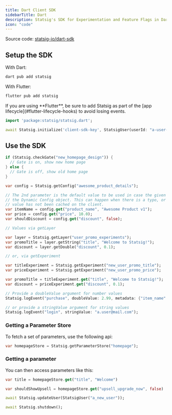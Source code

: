 ```yaml
---
title: Dart Client SDK
sidebarTitle: Dart
description: Statsig's SDK for Experimentation and Feature Flags in Dart & Flutter applications.
icon: "code"
---
```



<Callout icon="github">
Source code: <a href="https://github.com/statsig-io/dart-sdk" target="_blank" rel="noreferrer">statsig-io/dart-sdk</a>
</Callout>

## Setup the SDK
<Steps>
<Step title="Install the SDK">
<Installation/>

With Dart:

```bash
dart pub add statsig
```

With Flutter:

```bash
flutter pub add statsig
```

<Note>
If you are using **Flutter**, be sure to add Statsig as part of the [app lifecycle](#flutter-lifecycle-hooks) to avoid losing events.
</Note>
</Step>
<Step title="Initialize the SDK">
<Initialization/>

```dart
import 'package:statsig/statsig.dart';

await Statsig.initialize('client-sdk-key', StatsigUser(userId: "a-user-id"));
```
</Step>
</Steps>

## Use the SDK

<checkGate/>

```dart
if (Statsig.checkGate("new_homepage_design")) {
  // Gate is on, show new home page
} else {
  // Gate is off, show old home page
}
```

<getDynamicConfig/>

```dart
var config = Statsig.getConfig("awesome_product_details");

// The 2nd parameter is the default value to be used in case the given parameter name does not exist on
// the Dynamic Config object. This can happen when there is a typo, or when the user is offline and the
// value has not been cached on the client.
var itemName = config.get("product_name", "Awesome Product v1");
var price = config.get("price", 10.0);
var shouldDiscount = config.get("discount", false);
```

<getExperimentLayer/>

```dart
// Values via getLayer

var layer = Statsig.getLayer("user_promo_experiments");
var promoTitle = layer.getString("title", "Welcome to Statsig!");
var discount = layer.getDouble("discount", 0.1);

// or, via getExperiment

var titleExperiment = Statsig.getExperiment("new_user_promo_title");
var priceExperiment = Statsig.getExperiment("new_user_promo_price");

var promoTitle = titleExperiment.get("title", "Welcome to Statsig!");
var discount = priceExperiment.get("discount", 0.1);
```

<logEvent/>

```dart
// Provide a doubleValue argument for number values
Statsig.logEvent("purchase", doubleValue: 2.99, metadata: {"item_name": "remove_ads"});

// or provide a stringValue argument for string values
Statsig.logEvent("login", stringValue: "a.user@mail.com");
```

<paramStores/>

### Getting a Parameter Store

To fetch a set of parameters, use the following api:

```dart
var homepageStore = Statsig.getParameterStore("homepage");
```

### Getting a parameter

You can then access parameters like this:

```dart
var title = homepageStore.get("title", "Welcome")

var shouldShowUpsell = homepageStore.get("upsell_upgrade_now", false)
```

<statsigUser/>

```dart
await Statsig.updateUser(StatsigUser("a_new_user"));
```

<privateAttributes/>

<statsigOptions/>
<dartStatsigOptions/>

<shuttingDown/>

```dart
await Statsig.shutdown();
```

<dartFlutterLifecycle/>
